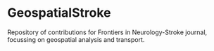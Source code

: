 # GeospatialStroke

Repository of contributions for Frontiers in Neurology-Stroke journal, focussing on geospatial analysis and transport. 
